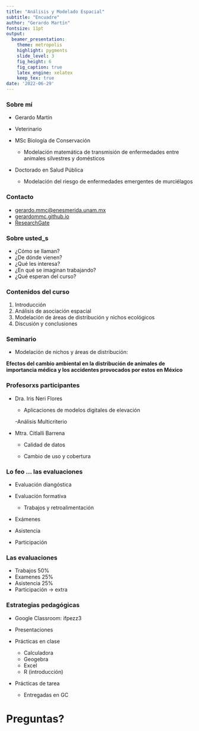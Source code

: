 ```yaml
---
title: "Análisis y Modelado Espacial"
subtitle: "Encuadre"
author: "Gerardo Martín"
fontsize: 11pt
output:
  beamer_presentation:
    theme: metropolis
    highlight: pygments
    slide_level: 3
    fig_height: 6
    fig_caption: true
    latex_engine: xelatex
    keep_tex: true
date: '2022-06-29'
---
```


### Sobre mí

- Gerardo Martín

- Veterinario

- MSc Biología de Conservación

    - Modelación matemática de transmisión de enfermedades entre animales silvestres y domésticos

- Doctorado en Salud Pública

    - Modelación del riesgo de enfermedades emergentes de murciélagos
    
### Contacto

- [gerardo.mmc@enesmerida.unam.mx](mailto:gerardo.mmc@enesmerida.unam.mx)
- [gerardommc.github.io](https://gerardommc.github.io)
- [ResearchGate](https://www.researchgate.net/profile/Gerardo-Martin)

### Sobre usted_s

- ¿Cómo se llaman?
- ¿De dónde vienen?
- ¿Qué les interesa?
- ¿En qué se imaginan trabajando?
- ¿Qué esperan del curso?

### Contenidos del curso

1. Introducción
2. Análisis de asociación espacial
3. Modelación de áreas de distribución y nichos ecológicos
4. Discusión y conclusiones

### Seminario

- Modelación de nichos y áreas de distribución:

**Efectos del cambio ambiental en la distribución de animales de importancia médica y los accidentes provocados por estos en México**

### Profesorxs participantes

- Dra. Iris Neri Flores

    - Aplicaciones de modelos digitales de elevación
    
    -Análisis Multicriterio

- Mtra. Citlalli Barrena

    - Calidad de datos
    
    - Cambio de uso y cobertura

### Lo feo ... las evaluaciones

- Evaluación diangóstica
- Evaluación formativa

    - Trabajos y retroalimentación
- Exámenes
- Asistencia
- Participación

### Las evaluaciones

- Trabajos 50%
- Examenes 25%
- Asistencia 25%
- Participación $\rightarrow$ extra

### Estrategias pedagógicas

- Google Classroom: ifpezz3
- Presentaciones
- Prácticas en clase

    - Calculadora
    - Geogebra
    - Excel
    - R (introducción)

- Prácticas de tarea

    - Entregadas en GC

# Preguntas?